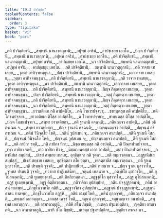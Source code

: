 ```yaml
---
title: "19.3 ปาจิตฺติย"
tableOfContents: false
sidebar:
  order: 3
type: "tipitaka"
basket: "vi"
book: "pari"
---
```



<DynamicBreadcrumb />

<Division number="476" book="pari">

<Paragraph number="2262" type="verses" book="pari">
_กติ ปาจิตฺติยานิ,_  
_สพฺพานิ นานาวตฺถุกานิ;_  
_อปุพฺพํ อจริมํ,_  
_อาปชฺเชยฺย เอกโต._  

</Paragraph>

<Paragraph number="2263" type="verses" book="pari">
_ปญฺจ ปาจิตฺติยานิ,_  
_สพฺพานิ นานาวตฺถุกานิ;_  
_อปุพฺพํ อจริมํ,_  
_อาปชฺเชยฺย เอกโต._  

</Paragraph>

<Paragraph number="2264" type="verses" book="pari">
_กติ ปาจิตฺติยานิ,_  
_สพฺพานิ นานาวตฺถุกานิ;_  
_อปุพฺพํ อจริมํ,_  
_อาปชฺเชยฺย เอกโต._  

</Paragraph>

<Paragraph number="2265" type="verses" book="pari">
_นว ปาจิตฺติยานิ,_  
_สพฺพานิ นานาวตฺถุกานิ;_  
_อปุพฺพํ อจริมํ,_  
_อาปชฺเชยฺย เอกโต._  

</Paragraph>

<Paragraph number="2266" type="verses" book="pari">
_กติ ปาจิตฺติยานิ,_  
_สพฺพานิ นานาวตฺถุกานิ;_  
_กติ วาจาย เทเสยฺย,_  
_วุตฺตา อาทิจฺจพนฺธุนา._  

</Paragraph>

<Paragraph number="2267" type="verses" book="pari">
_ปญฺจ ปาจิตฺติยานิ,_  
_สพฺพานิ นานาวตฺถุกานิ;_  
_เอกวาจาย เทเสยฺย,_  
_วุตฺตา อาทิจฺจพนฺธุนา._  

</Paragraph>

<Paragraph number="2268" type="verses" book="pari">
_กติ ปาจิตฺติยานิ,_  
_สพฺพานิ นานาวตฺถุกานิ;_  
_กติ วาจาย เทเสยฺย,_  
_วุตฺตา อาทิจฺจพนฺธุนา._  

</Paragraph>

<Paragraph number="2269" type="verses" book="pari">
_นว ปาจิตฺติยานิ,_  
_สพฺพานิ นานาวตฺถุกานิ;_  
_เอกวาจาย เทเสยฺย,_  
_วุตฺตา อาทิจฺจพนฺธุนา._  

</Paragraph>

<Paragraph number="2270" type="verses" book="pari">
_กติ ปาจิตฺติยานิ,_  
_สพฺพานิ นานาวตฺถุกานิ;_  
_กิญฺจ กิตฺเตตฺวา เทเสยฺย,_  
_วุตฺตา อาทิจฺจพนฺธุนา._  

</Paragraph>

<Paragraph number="2271" type="verses" book="pari">
_ปญฺจ ปาจิตฺติยานิ,_  
_สพฺพานิ นานาวตฺถุกานิ;_  
_วตฺถุํ กิตฺเตตฺวา เทเสยฺย,_  
_วุตฺตา อาทิจฺจพนฺธุนา._  

</Paragraph>

<Paragraph number="2272" type="verses" book="pari">
_กติ ปาจิตฺติยานิ,_  
_สพฺพานิ นานาวตฺถุกานิ;_  
_กิญฺจ กิตฺเตตฺวา เทเสยฺย,_  
_วุตฺตา อาทิจฺจพนฺธุนา._  

</Paragraph>

<Paragraph number="2273" type="verses" book="pari">
_นว ปาจิตฺติยานิ,_  
_สพฺพานิ นานาวตฺถุกานิ;_  
_วตฺถุํ กิตฺเตตฺวา เทเสยฺย,_  
_วุตฺตา อาทิจฺจพนฺธุนา._  

</Paragraph>

<Paragraph number="2274" type="verses" book="pari">
_ยาวตติยเก กติ อาปตฺติโย,_  
_กติ โวหารปจฺจยา;_  
_ขาทนฺตสฺส กติ อาปตฺติโย,_  
_กติ โภชนปจฺจยา._  

</Paragraph>

<Paragraph number="2275" type="verses" book="pari">
_ยาวตติยเก ติโสฺส อาปตฺติโย,_  
_ฉ โวหารปจฺจยา;_  
_ขาทนฺตสฺส ติโสฺส อาปตฺติโย,_  
_ปญฺจ โภชนปจฺจยา._  

</Paragraph>

<Paragraph number="2276" type="verses" book="pari">
_สพฺพา ยาวตติยกา,_  
_กติ ฐานานิ คจฺฉนฺติ;_  
_กตินญฺเจว อาปตฺติ,_  
_กตินํ อธิกรเณน จ._  

</Paragraph>

<Paragraph number="2277" type="verses" book="pari">
_สพฺพา ยาวตติยกา,_  
_ปญฺจ ฐานานิ คจฺฉนฺติ;_  
_ปญฺจนฺนญฺเจว อาปตฺติ,_  
_ปญฺจนฺนํ อธิกรเณน จ._  

</Paragraph>

<Paragraph number="2278" type="verses" book="pari">
_กตินํ วินิจฺฉโย โหติ,_  
_กตินํ วูปสเมน จ;_  
_กตินญฺเจว อนาปตฺติ,_  
_กติหิ ฐาเนหิ โสภติ._  

</Paragraph>

<Paragraph number="2279" type="verses" book="pari">
_ปญฺจนฺนํ วินิจฺฉโย โหติ,_  
_ปญฺจนฺนํ วูปสเมน จ;_  
_ปญฺจนฺนญฺเจว อนาปตฺติ,_  
_ตีหิ ฐาเนหิ โสภติ._  

</Paragraph>

<Paragraph number="2280" type="verses" book="pari">
_กติ กายิกา รตฺตึ,_  
_กติ กายิกา ทิวา;_  
_นิชฺฌายนฺตสฺส กติ อาปตฺติ,_  
_กติ ปิณฺฑปาตปจฺจยา._  

</Paragraph>

<Paragraph number="2281" type="verses" book="pari">
_เทฺว กายิกา รตฺตึ,_  
_เทฺว กายิกา ทิวา;_  
_นิชฺฌายนฺตสฺส เอกา อาปตฺติ,_  
_เอกา ปิณฺฑปาตปจฺจยา._  

</Paragraph>

<Paragraph number="2282" type="verses" book="pari">
_กตานิสํเส สมฺปสฺสํ,_  
_ปเรสํ สทฺธาย เทสเย;_  
อุกฺขิตฺตกา กติ วุตฺตา,_  
_กติ สมฺมาวตฺตนา._  

</Paragraph>

<Paragraph number="2283" type="verses" book="pari">
_อฏฺฐานิสํเส สมฺปสฺสํ,_  
_ปเรสํ สทฺธาย เทสเย;_  
อุกฺขิตฺตกา ตโย วุตฺตา,_  
_เตจตฺตาลีส สมฺมาวตฺตนา._  

</Paragraph>

<Paragraph number="2284" type="verses" book="pari">
_กติ ฐาเน มุสาวาโท,_  
_กติ ปรมนฺติ วุจฺจติ;_  
_กติ ปาฏิเทสนียา,_  
_กตินํ เทสนาย จ._  

</Paragraph>

<Paragraph number="2285" type="verses" book="pari">
_ปญฺจ ฐาเน มุสาวาโท,_  
_จุทฺทส ปรมนฺติ วุจฺจติ;_  
_ทฺวาทส ปาฏิเทสนียา,_  
_จตุนฺนํ เทสนาย จ._  

</Paragraph>

<Paragraph number="2286" type="verses" book="pari">
_กตงฺคิโก มุสาวาโท,_  
_กติ อุโปสถงฺคานิ;_  
_กติ ทูเตยฺยงฺคานิ,_  
_กติ ติตฺถิยวตฺตนา._  

</Paragraph>

<Paragraph number="2287" type="verses" book="pari">
_อฏฺฐงฺคิโก มุสาวาโท,_  
_อฏฺฐ อุโปสถงฺคานิ;_  
_อฏฺฐ ทูเตยฺยงฺคานิ,_  
_อฏฺฐ ติตฺถิยวตฺตนา._  

</Paragraph>

<Paragraph number="2288" type="verses" book="pari">
_กติวาจิกา อุปสมฺปทา,_  
_กตินํ ปจฺจุฏฺฐาตพฺพํ;_  
_กตินํ อาสนํ ทาตพฺพํ,_  
_ภิกฺขุโนวาทโก กติหิ._  

</Paragraph>

<Paragraph number="2289" type="verses" book="pari">
_อฏฺฐวาจิกา อุปสมฺปทา,_  
_อฏฺฐนฺนํ ปจฺจุฏฺฐาตพฺพํ;_  
_อฏฺฐนฺนํ อาสนํ ทาตพฺพํ,_  
_ภิกฺขุโนวาทโก อฏฺฐหิ._  

</Paragraph>

<Paragraph number="2290" type="verses" book="pari">
_กตินํ เฉชฺชํ โหติ,_  
_กตินํ ถุลฺลจฺจยํ;_  
_กตินญฺเจว อนาปตฺติ,_  
_สพฺเพสํ เอกวตฺถุกา._  

</Paragraph>

<Paragraph number="2291" type="verses" book="pari">
_เอกสฺส เฉชฺชํ โหติ,_  
_จตุนฺนํ ถุลฺลจฺจยํ;_  
_จตุนฺนญฺเจว อนาปตฺติ,_  
_สพฺเพสํ เอกวตฺถุกา._  

</Paragraph>

<Paragraph number="2292" type="verses" book="pari">
_กติ อาฆาตวตฺถูนิ,_  
_กติหิ สํโฆ ภิชฺชติ;_  
_กเตตฺถ ปฐมาปตฺติกา,_  
_ญตฺติยา กรณา กติ._  

</Paragraph>

<Paragraph number="2293" type="verses" book="pari">
_นว อาฆาตวตฺถูนิ,_  
_นวหิ สํโฆ ภิชฺชติ;_  
_นเวตฺถ ปฐมาปตฺติกา,_  
_ญตฺติยา กรณา นว._
</Paragraph>
</Division>